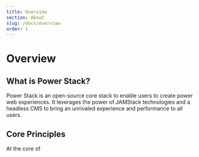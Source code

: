```yaml
---
title: Overview
section: About
slug: /docs/overview
order: 1
---
```


# Overview

## What is Power Stack?

Power Stack is an open-source core stack to enable users to create power web experiences. It leverages the power of
JAMStack technologies and a headless CMS to bring an unrivaled experience and performance to all users.

## Core Principles

At the core of
